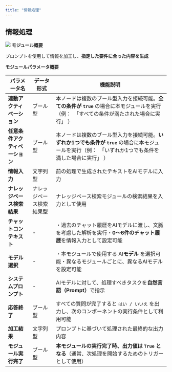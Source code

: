 ```yaml
---
title: "情報処理"
---
```


## **情報処理**

<img
  src="/images/21.png"
/>
**モジュール概要**

プロンプトを使用して情報を加工し、**指定した要件に合った内容を生成**

**モジュールパラメータ概要**

| パラメータ名            | データ形式        | 機能説明                                                                                            |
| ----------------- | ------------ | ----------------------------------------------------------------------------------------------- |
| **連動アクティベーション**   | ブール型         | 本ノードは複数のブール型入力を接続可能。**全ての条件が `true`&#x20;**&#x20;の場合に本モジュールを実行（例：　「すべての条件が満たされた場合に実行」 ）         |
| **任意条件アクティベーション** | ブール型         | 本ノードは複数のブール型入力を接続可能。**いずれか1つでも条件が `true`&#x20;**&#x306E;場合に本モジュールを実行（例：　「いずれか1つでも条件を満した場合に実行」 ） |
| **情報入力**          | 文字列型         | 前の処理で生成されたテキストをAIモデルに入力                                                                         |
| **ナレッジベース検索結果**   | ナレッジベース検索結果型 | ナレッジベース検索モジュールの検索結果を入力として使用                                                                     |
| **チャットコンテキスト**    | -            | ・過去のチャット履歴をAIモデルに渡し、文脈を考慮した解析を実行・**0～6件のチャット履歴**を情報入力として設定可能                                    |
| **モデル選択**         | -            | ・本モジュールで使用する AI**モデル** を選択可能・異なるモジュールごとに、異なるAIモデルを設定可能                                          |
| **システムプロンプト**     | -            | AIモデルに対して、処理すべきタスクを**自然言語（Prompt）**&#x3067;指示                                                   |
| **応答終了**          | ブール型         | すべての質問が完了すると `はい / いいえ` を出力し、次のコンポーネントの実行条件として利用可能                                              |
| **加工結果**          | 文字列型         | プロンプトに基づいて処理された最終的な出力内容                                                                         |
| **モジュール実行完了**     | ブール型         | **本モジュールの実行完了時、出力値は `True` となる**（通常、次処理を開始するためのトリガーとして使用）                                       |

